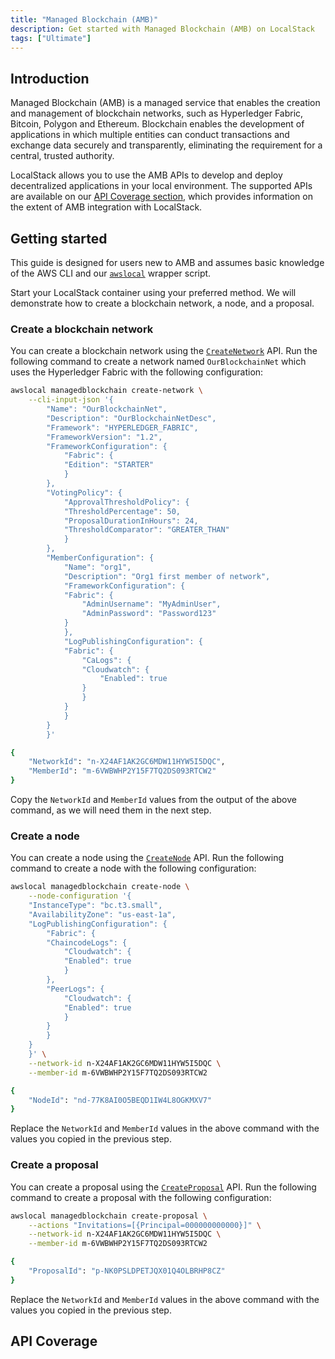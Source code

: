 ```yaml
---
title: "Managed Blockchain (AMB)"
description: Get started with Managed Blockchain (AMB) on LocalStack
tags: ["Ultimate"]
---
```



## Introduction

Managed Blockchain (AMB) is a managed service that enables the creation and management of blockchain networks, such as Hyperledger Fabric, Bitcoin, Polygon and Ethereum.
Blockchain enables the development of applications in which multiple entities can conduct transactions and exchange data securely and transparently, eliminating the requirement for a central, trusted authority.

LocalStack allows you to use the AMB APIs to develop and deploy decentralized applications in your local environment.
The supported APIs are available on our [API Coverage section](#api-coverage), which provides information on the extent of AMB integration with LocalStack.

## Getting started

This guide is designed for users new to AMB and assumes basic knowledge of the AWS CLI and our [`awslocal`](https://github.com/localstack/awscli-local) wrapper script.

Start your LocalStack container using your preferred method.
We will demonstrate how to create a blockchain network, a node, and a proposal.

### Create a blockchain network

You can create a blockchain network using the [`CreateNetwork`](https://docs.aws.amazon.com/managed-blockchain/latest/APIReference/API_CreateNetwork.html) API.
Run the following command to create a network named `OurBlockchainNet` which uses the Hyperledger Fabric with the following configuration:

```bash showLineNumbers
awslocal managedblockchain create-network \
    --cli-input-json '{
        "Name": "OurBlockchainNet",
        "Description": "OurBlockchainNetDesc",
        "Framework": "HYPERLEDGER_FABRIC",
        "FrameworkVersion": "1.2",
        "FrameworkConfiguration": {
            "Fabric": {
            "Edition": "STARTER"
            }
        },
        "VotingPolicy": {
            "ApprovalThresholdPolicy": {
            "ThresholdPercentage": 50,
            "ProposalDurationInHours": 24,
            "ThresholdComparator": "GREATER_THAN"
            }
        },
        "MemberConfiguration": {
            "Name": "org1",
            "Description": "Org1 first member of network",
            "FrameworkConfiguration": {
            "Fabric": {
                "AdminUsername": "MyAdminUser",
                "AdminPassword": "Password123"
            }
            },
            "LogPublishingConfiguration": {
            "Fabric": {
                "CaLogs": {
                "Cloudwatch": {
                    "Enabled": true
                }
                }
            }
            }
        }
        }'
```

```bash title="Output"
{
    "NetworkId": "n-X24AF1AK2GC6MDW11HYW5I5DQC",
    "MemberId": "m-6VWBWHP2Y15F7TQ2DS093RTCW2"
}
```

Copy the `NetworkId` and `MemberId` values from the output of the above command, as we will need them in the next step.

### Create a node

You can create a node using the [`CreateNode`](https://docs.aws.amazon.com/managed-blockchain/latest/APIReference/API_CreateNode.html) API.
Run the following command to create a node with the following configuration:

```bash showLineNumbers
awslocal managedblockchain create-node \
    --node-configuration '{
    "InstanceType": "bc.t3.small",
    "AvailabilityZone": "us-east-1a",
    "LogPublishingConfiguration": {
        "Fabric": {
        "ChaincodeLogs": {
            "Cloudwatch": {
            "Enabled": true
            }
        },
        "PeerLogs": {
            "Cloudwatch": {
            "Enabled": true
            }
        }
        }
    }
    }' \
    --network-id n-X24AF1AK2GC6MDW11HYW5I5DQC \
    --member-id m-6VWBWHP2Y15F7TQ2DS093RTCW2
```

```bash title="Output"
{
    "NodeId": "nd-77K8AI0O5BEQD1IW4L8OGKMXV7"
}
```

Replace the `NetworkId` and `MemberId` values in the above command with the values you copied in the previous step.

### Create a proposal

You can create a proposal using the [`CreateProposal`](https://docs.aws.amazon.com/managed-blockchain/latest/APIReference/API_CreateProposal.html) API.
Run the following command to create a proposal with the following configuration:

```bash
awslocal managedblockchain create-proposal \
    --actions "Invitations=[{Principal=000000000000}]" \
    --network-id n-X24AF1AK2GC6MDW11HYW5I5DQC \
    --member-id m-6VWBWHP2Y15F7TQ2DS093RTCW2
```

```bash title="Output"
{
    "ProposalId": "p-NK0PSLDPETJQX01Q4OLBRHP8CZ"
}
```

Replace the `NetworkId` and `MemberId` values in the above command with the values you copied in the previous step.

## API Coverage

<FeatureCoverage service="managedblockchain" client:load />
